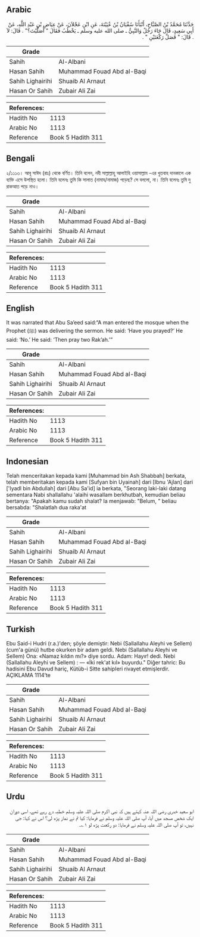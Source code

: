 ## Arabic


<div dir="rtl" lang="ar" style={{fontSize:'larger',backgroundColor:'#f8f9fa',padding:20}}>
حَدَّثَنَا مُحَمَّدُ بْنُ الصَّبَّاحِ، أَنْبَأَنَا سُفْيَانُ بْنُ عُيَيْنَةَ، عَنِ ابْنِ عَجْلاَنَ، عَنْ عِيَاضِ بْنِ عَبْدِ اللَّهِ، عَنْ أَبِي سَعِيدٍ، قَالَ جَاءَ رَجُلٌ وَالنَّبِيُّ ـ صلى الله عليه وسلم ـ يَخْطُبُ فَقَالَ ‏"‏ أَصَلَّيْتَ؟‏"‏ ‏.‏ قَالَ: لاَ ‏.‏ قَالَ: ‏"‏ فَصَلِّ رَكْعَتَيْنِ ‏"‏ ‏.‏
</div>
<div style={{backgroundColor:'#f8f9fa',padding:20, marginBottom: 10}}><table> <thead> <tr> <th>Grade</th> <th></th> </tr> </thead> <tbody> <tr><td>Sahih</td><td>Al-Albani</td></tr><tr><td>Hasan Sahih</td><td>Muhammad Fouad Abd al-Baqi</td></tr><tr><td>Sahih Lighairihi</td><td>Shuaib Al Arnaut</td></tr><tr><td>Hasan Or Sahih</td><td>Zubair Ali Zai</td></tr></tbody></table><table> <thead> <tr> <th>References:</th> <th></th> </tr> </thead> <tbody><tr><td>Hadith No</td><td>1113</td></tr><tr><td>Arabic No</td><td>1113</td></tr><tr><td>Reference</td><td>Book 5 Hadith 311</td></tr></tbody></table></div>

## Bengali


<div dir="ltr" lang="bn" style={{fontSize:'larger',backgroundColor:'#f8f9fa',padding:20}}>
২/১১১৩। আবূ সাঈদ (রাঃ) থেকে বর্ণিত। তিনি বলেন, নবী সাল্লাল্লাহু আলাইহি ওয়াসাল্লাম -এর খুতবাহ দানকালে এক ব্যক্তি এসে উপস্থিত হলো। তিনি বলেনঃ তুমি কি সালাত (নামায/নামাজ) পড়েছ? সে বললো, না। তিনি বলেনঃ তুমি দু রাকআত পড়ে নাও।
</div>
<div style={{backgroundColor:'#f8f9fa',padding:20, marginBottom: 10}}><table> <thead> <tr> <th>Grade</th> <th></th> </tr> </thead> <tbody> <tr><td>Sahih</td><td>Al-Albani</td></tr><tr><td>Hasan Sahih</td><td>Muhammad Fouad Abd al-Baqi</td></tr><tr><td>Sahih Lighairihi</td><td>Shuaib Al Arnaut</td></tr><tr><td>Hasan Or Sahih</td><td>Zubair Ali Zai</td></tr></tbody></table><table> <thead> <tr> <th>References:</th> <th></th> </tr> </thead> <tbody><tr><td>Hadith No</td><td>1113</td></tr><tr><td>Arabic No</td><td>1113</td></tr><tr><td>Reference</td><td>Book 5 Hadith 311</td></tr></tbody></table></div>

## English


<div dir="ltr" lang="en" style={{fontSize:'larger',backgroundColor:'#f8f9fa',padding:20}}>
It was narrated that Abu Sa’eed said:“A man entered the mosque when the Prophet (ﷺ) was delivering the sermon. He said: ‘Have you prayed?’ He said: ‘No.’ He said: ‘Then pray two Rak’ah.’”
</div>
<div style={{backgroundColor:'#f8f9fa',padding:20, marginBottom: 10}}><table> <thead> <tr> <th>Grade</th> <th></th> </tr> </thead> <tbody> <tr><td>Sahih</td><td>Al-Albani</td></tr><tr><td>Hasan Sahih</td><td>Muhammad Fouad Abd al-Baqi</td></tr><tr><td>Sahih Lighairihi</td><td>Shuaib Al Arnaut</td></tr><tr><td>Hasan Or Sahih</td><td>Zubair Ali Zai</td></tr></tbody></table><table> <thead> <tr> <th>References:</th> <th></th> </tr> </thead> <tbody><tr><td>Hadith No</td><td>1113</td></tr><tr><td>Arabic No</td><td>1113</td></tr><tr><td>Reference</td><td>Book 5 Hadith 311</td></tr></tbody></table></div>

## Indonesian


<div dir="ltr" lang="id" style={{fontSize:'larger',backgroundColor:'#f8f9fa',padding:20}}>
Telah menceritakan kepada kami [Muhammad bin Ash Shabbah] berkata, telah memberitakan kepada kami [Sufyan bin Uyainah] dari [Ibnu 'Ajlan] dari ['Iyadl bin Abdullah] dari [Abu Sa'id] ia berkata, "Seorang laki-laki datang sementara Nabi shallallahu 'alaihi wasallam berkhutbah, kemudian beliau bertanya: "Apakah kamu sudah shalat? Ia menjawab: "Belum, " beliau bersabda: "Shalatlah dua raka'at
</div>
<div style={{backgroundColor:'#f8f9fa',padding:20, marginBottom: 10}}><table> <thead> <tr> <th>Grade</th> <th></th> </tr> </thead> <tbody> <tr><td>Sahih</td><td>Al-Albani</td></tr><tr><td>Hasan Sahih</td><td>Muhammad Fouad Abd al-Baqi</td></tr><tr><td>Sahih Lighairihi</td><td>Shuaib Al Arnaut</td></tr><tr><td>Hasan Or Sahih</td><td>Zubair Ali Zai</td></tr></tbody></table><table> <thead> <tr> <th>References:</th> <th></th> </tr> </thead> <tbody><tr><td>Hadith No</td><td>1113</td></tr><tr><td>Arabic No</td><td>1113</td></tr><tr><td>Reference</td><td>Book 5 Hadith 311</td></tr></tbody></table></div>

## Turkish


<div dir="ltr" lang="tr" style={{fontSize:'larger',backgroundColor:'#f8f9fa',padding:20}}>
Ebu Said-i Hudri (r.a.)'den; şöyle demiştir: Nebi (Sallallahu Aleyhi ve Sellem) (cum'a günü) hutbe okurken bir adam geldi. Nebi (Sallallahu Aleyhi ve Sellem) Ona: «Namaz kıldın mı?» diye sordu. Adam: Hayır! dedi. Nebi (Sallallahu Aleyhi ve Sellem) : — «İki rek'at kıl» buyurdu." Diğer tahric: Bu hadisini Ebu Davud hariç, Kütüb-i Sitte sahipIeri rivayet etmişlerdir. AÇIKLAMA 1114’te
</div>
<div style={{backgroundColor:'#f8f9fa',padding:20, marginBottom: 10}}><table> <thead> <tr> <th>Grade</th> <th></th> </tr> </thead> <tbody> <tr><td>Sahih</td><td>Al-Albani</td></tr><tr><td>Hasan Sahih</td><td>Muhammad Fouad Abd al-Baqi</td></tr><tr><td>Sahih Lighairihi</td><td>Shuaib Al Arnaut</td></tr><tr><td>Hasan Or Sahih</td><td>Zubair Ali Zai</td></tr></tbody></table><table> <thead> <tr> <th>References:</th> <th></th> </tr> </thead> <tbody><tr><td>Hadith No</td><td>1113</td></tr><tr><td>Arabic No</td><td>1113</td></tr><tr><td>Reference</td><td>Book 5 Hadith 311</td></tr></tbody></table></div>

## Urdu


<div dir="rtl" lang="ur" style={{fontSize:'larger',backgroundColor:'#f8f9fa',padding:20}}>
ابو سعید خدری رضی اللہ عنہ کہتے ہیں کہ نبی اکرم صلی اللہ علیہ وسلم خطبہ دے رہے تھے، اسی دوران ایک شخص مسجد میں آیا، آپ صلی اللہ علیہ وسلم نے فرمایا: کیا تم نے نماز پڑھ لی؟ اس نے کہا: جی نہیں، تو آپ صلی اللہ علیہ وسلم نے فرمایا: دو رکعت پڑھ لو ۱؎۔
</div>
<div style={{backgroundColor:'#f8f9fa',padding:20, marginBottom: 10}}><table> <thead> <tr> <th>Grade</th> <th></th> </tr> </thead> <tbody> <tr><td>Sahih</td><td>Al-Albani</td></tr><tr><td>Hasan Sahih</td><td>Muhammad Fouad Abd al-Baqi</td></tr><tr><td>Sahih Lighairihi</td><td>Shuaib Al Arnaut</td></tr><tr><td>Hasan Or Sahih</td><td>Zubair Ali Zai</td></tr></tbody></table><table> <thead> <tr> <th>References:</th> <th></th> </tr> </thead> <tbody><tr><td>Hadith No</td><td>1113</td></tr><tr><td>Arabic No</td><td>1113</td></tr><tr><td>Reference</td><td>Book 5 Hadith 311</td></tr></tbody></table></div>
